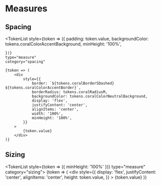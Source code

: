 
<Meta title="Design Tokens/Measures" />

# Measures

<Divider />

## Spacing

<TokenList
	style={token => ({
		padding: token.value,
		backgroundColor: tokens.coralColorAccentBackground,
		minHeight: '100%',

    })}
    type="measure"
    category="spacing"

>

    {token => (
    	<div
    		style={{
    			border: `${tokens.coralBorderSDashed} ${tokens.coralColorAccentBorder}`,
    			borderRadius: tokens.coralRadiusM,
    			backgroundColor: tokens.coralColorNeutralBackground,
    			display: 'flex',
    			justifyContent: 'center',
    			alignItems: 'center',
    			width: '100%',
    			minHeight: '100%',
    		}}
    	>
    		{token.value}
    	</div>
    )}

</TokenList>

## Sizing

<TokenList style={token => ({ minHeight: '100%' })} type="measure" category="sizing">
	{token => (
		<div
			style={{
				display: 'flex',
				justifyContent: 'center',
				alignItems: 'center',
				height: token.value,
			}}
		>
			{token.value}
		</div>
	)}
</TokenList>

